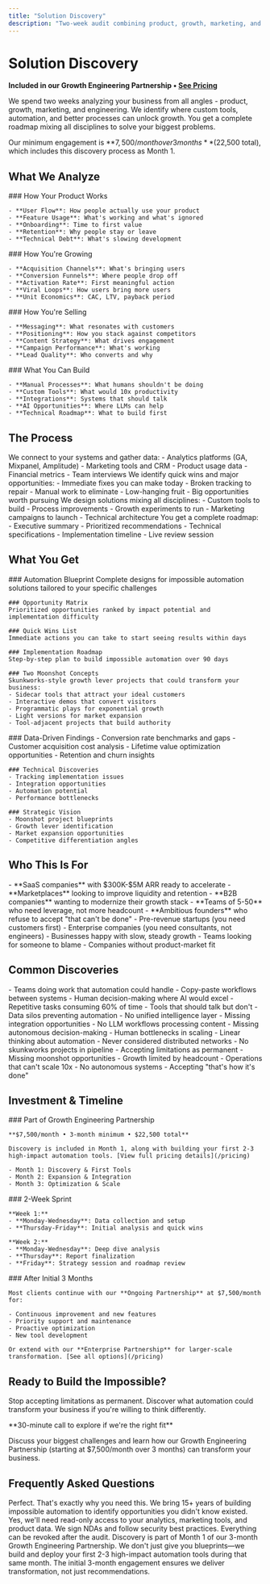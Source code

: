 ```yaml
---
title: "Solution Discovery"
description: "Two-week audit combining product, growth, marketing, and engineering to find your biggest opportunities"
---
```


# Solution Discovery

**Included in our Growth Engineering Partnership • [See Pricing](/pricing)**

We spend two weeks analyzing your business from all angles - product, growth, marketing, and engineering. We identify where custom tools, automation, and better processes can unlock growth. You get a complete roadmap mixing all disciplines to solve your biggest problems.

Our minimum engagement is **$7,500/month over 3 months** ($22,500 total), which includes this discovery process as Month 1.

## What We Analyze

<Tabs>
  <Tab title="Product">
    ### How Your Product Works

    - **User Flow**: How people actually use your product
    - **Feature Usage**: What's working and what's ignored
    - **Onboarding**: Time to first value
    - **Retention**: Why people stay or leave
    - **Technical Debt**: What's slowing development
  </Tab>

  <Tab title="Growth">
    ### How You're Growing

    - **Acquisition Channels**: What's bringing users
    - **Conversion Funnels**: Where people drop off
    - **Activation Rate**: First meaningful action
    - **Viral Loops**: How users bring more users
    - **Unit Economics**: CAC, LTV, payback period
  </Tab>

  <Tab title="Marketing">
    ### How You're Selling

    - **Messaging**: What resonates with customers
    - **Positioning**: How you stack against competitors
    - **Content Strategy**: What drives engagement
    - **Campaign Performance**: What's working
    - **Lead Quality**: Who converts and why
  </Tab>

  <Tab title="Engineering">
    ### What You Can Build

    - **Manual Processes**: What humans shouldn't be doing
    - **Custom Tools**: What would 10x productivity
    - **Integrations**: Systems that should talk
    - **AI Opportunities**: Where LLMs can help
    - **Technical Roadmap**: What to build first
  </Tab>
</Tabs>

## The Process

<AccordionGroup>
  <Accordion title="Week 1, Days 1-3: Data Collection">
    We connect to your systems and gather data:
    - Analytics platforms (GA, Mixpanel, Amplitude)
    - Marketing tools and CRM
    - Product usage data
    - Financial metrics
    - Team interviews
  </Accordion>

  <Accordion title="Week 1, Days 4-5: Initial Findings">
    We identify quick wins and major opportunities:
    - Immediate fixes you can make today
    - Broken tracking to repair
    - Manual work to eliminate
    - Low-hanging fruit
    - Big opportunities worth pursuing
  </Accordion>

  <Accordion title="Week 2, Days 1-3: Solution Design">
    We design solutions mixing all disciplines:
    - Custom tools to build
    - Process improvements
    - Growth experiments to run
    - Marketing campaigns to launch
    - Technical architecture
  </Accordion>

  <Accordion title="Week 2, Days 4-5: Delivery & Review">
    You get a complete roadmap:
    - Executive summary
    - Prioritized recommendations
    - Technical specifications
    - Implementation timeline
    - Live review session
  </Accordion>
</AccordionGroup>

## What You Get

<Tabs>
  <Tab title="Deliverables">
    ### Automation Blueprint
    Complete designs for impossible automation solutions tailored to your specific challenges

    ### Opportunity Matrix
    Prioritized opportunities ranked by impact potential and implementation difficulty

    ### Quick Wins List
    Immediate actions you can take to start seeing results within days

    ### Implementation Roadmap
    Step-by-step plan to build impossible automation over 90 days

    ### Two Moonshot Concepts
    Skunkworks-style growth lever projects that could transform your business:
    - Sidecar tools that attract your ideal customers
    - Interactive demos that convert visitors
    - Programmatic plays for exponential growth
    - Light versions for market expansion
    - Tool-adjacent projects that build authority
  </Tab>

  <Tab title="Insights">
    ### Data-Driven Findings
    - Conversion rate benchmarks and gaps
    - Customer acquisition cost analysis
    - Lifetime value optimization opportunities
    - Retention and churn insights

    ### Technical Discoveries
    - Tracking implementation issues
    - Integration opportunities
    - Automation potential
    - Performance bottlenecks

    ### Strategic Vision
    - Moonshot project blueprints
    - Growth lever identification
    - Market expansion opportunities
    - Competitive differentiation angles
  </Tab>
</Tabs>

## Who This Is For

<Tabs>
  <Tab title="Perfect Fit">
    - **SaaS companies** with $300K-$5M ARR ready to accelerate
    - **Marketplaces** looking to improve liquidity and retention
    - **B2B companies** wanting to modernize their growth stack
    - **Teams of 5-50** who need leverage, not more headcount
    - **Ambitious founders** who refuse to accept "that can't be done"
  </Tab>

  <Tab title="Not a Fit">
    - Pre-revenue startups (you need customers first)
    - Enterprise companies (you need consultants, not engineers)
    - Businesses happy with slow, steady growth
    - Teams looking for someone to blame
    - Companies without product-market fit
  </Tab>
</Tabs>

## Common Discoveries

<AccordionGroup>
  <Accordion title="Manual Processes (80% of companies)">
    - Teams doing work that automation could handle
    - Copy-paste workflows between systems
    - Human decision-making where AI would excel
    - Repetitive tasks consuming 60% of time
  </Accordion>

  <Accordion title="Disconnected Systems (75% of companies)">
    - Tools that should talk but don't
    - Data silos preventing automation
    - No unified intelligence layer
    - Missing integration opportunities
  </Accordion>

  <Accordion title="Untapped AI Potential (90% of companies)">
    - No LLM workflows processing content
    - Missing autonomous decision-making
    - Human bottlenecks in scaling
    - Linear thinking about automation
  </Accordion>

  <Accordion title="Impossible Not Attempted (95% of companies)">
    - Never considered distributed networks
    - No skunkworks projects in pipeline
    - Accepting limitations as permanent
    - Missing moonshot opportunities
  </Accordion>

  <Accordion title="Scale Limitations (99% of companies)">
    - Growth limited by headcount
    - Operations that can't scale 10x
    - No autonomous systems
    - Accepting "that's how it's done"
  </Accordion>
</AccordionGroup>

## Investment & Timeline

<Tabs>
  <Tab title="Pricing">
    ### Part of Growth Engineering Partnership

    **$7,500/month • 3-month minimum • $22,500 total**

    Discovery is included in Month 1, along with building your first 2-3 high-impact automation tools. [View full pricing details](/pricing)

    - Month 1: Discovery & First Tools
    - Month 2: Expansion & Integration
    - Month 3: Optimization & Scale
  </Tab>

  <Tab title="Timeline">
    ### 2-Week Sprint

    **Week 1:**
    - **Monday-Wednesday**: Data collection and setup
    - **Thursday-Friday**: Initial analysis and quick wins

    **Week 2:**
    - **Monday-Wednesday**: Deep dive analysis
    - **Thursday**: Report finalization
    - **Friday**: Strategy session and roadmap review
  </Tab>

  <Tab title="Next Steps">
    ### After Initial 3 Months

    Most clients continue with our **Ongoing Partnership** at $7,500/month for:

    - Continuous improvement and new features
    - Priority support and maintenance
    - Proactive optimization
    - New tool development

    Or extend with our **Enterprise Partnership** for larger-scale transformation. [See all options](/pricing)
  </Tab>
</Tabs>

## Ready to Build the Impossible?

Stop accepting limitations as permanent. Discover what automation could transform your business if you're willing to think differently.

<Card title="Book a Strategy Call" icon="calendar" href="/contact">
  **30-minute call to explore if we're the right fit**

  Discuss your biggest challenges and learn how our Growth Engineering Partnership (starting at $7,500/month over 3 months) can transform your business.
</Card>

## Frequently Asked Questions

<AccordionGroup>
  <Accordion title="What if we don't know what's possible?">
    Perfect. That's exactly why you need this. We bring 15+ years of building impossible automation to identify opportunities you didn't know existed.
  </Accordion>

  <Accordion title="Do you need access to our systems?">
    Yes, we'll need read-only access to your analytics, marketing tools, and product data. We sign NDAs and follow security best practices. Everything can be revoked after the audit.
  </Accordion>

  <Accordion title="What happens after the discovery phase?">
    Discovery is part of Month 1 of our 3-month Growth Engineering Partnership. We don't just give you blueprints—we build and deploy your first 2-3 high-impact automation tools during that same month. The initial 3-month engagement ensures we deliver transformation, not just recommendations.
  </Accordion>
</AccordionGroup>